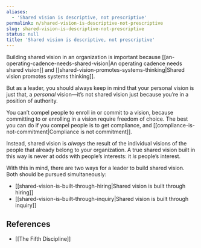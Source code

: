 ```yaml
---
aliases:
  - 'Shared vision is descriptive, not prescriptive'
permalink: n/shared-vision-is-descriptive-not-prescriptive
slug: shared-vision-is-descriptive-not-prescriptive
status: null
title: 'Shared vision is descriptive, not prescriptive'
---
```

Building shared vision in an organization is important because [[an-operating-cadence-needs-shared-vision|An operating cadence needs shared vision]] and [[shared-vision-promotes-systems-thinking|Shared vision promotes systems thinking]].

But as a leader, you should always keep in mind that your personal vision is just that, a _personal_ vision—it’s not shared vision just because you’re in a position of authority.

You can’t compel people to enroll in or commit to a vision, because committing to or enrolling in a vision require freedom of choice. The best you can do if you compel people is to get compliance, and [[compliance-is-not-commitment|Compliance is not commitment]].

Instead, shared vision is _always_ the result of the individual visions of the people that already belong to your organization. A true shared vision built in this way is never at odds with people’s interests: it _is_ people’s interest.

With this in mind, there are two ways for a leader to build shared vision. Both should be pursued simultaneously:

- [[shared-vision-is-built-through-hiring|Shared vision is built through hiring]]
- [[shared-vision-is-built-through-inquiry|Shared vision is built through inquiry]]

## References

- [[The Fifth Discipline]]
